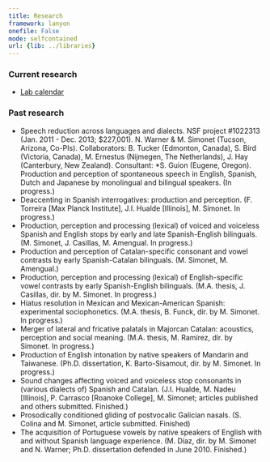 ```yaml
---
title: Research
framework: lanyon
onefile: False
mode: selfcontained
url: {lib: ../libraries}
---
```



### Current research

- [Lab calendar](/research/calendar)

### Past research

- Speech reduction across languages and dialects. NSF project #1022313 (Jan. 2011 - Dec. 2013; $227,001). N. Warner & M. Simonet (Tucson, Arizona, Co-PIs). Collaborators: B. Tucker (Edmonton, Canada), S. Bird (Victoria, Canada), M. Ernestus (Nijmegen, The Netherlands), J. Hay (Canterbury, New Zealand). Consultant: *S. Guion (Eugene, Oregon). Production and perception of spontaneous speech in English, Spanish, Dutch and Japanese by monolingual and bilingual speakers. (In progress.)
- Deaccenting in Spanish interrogatives: production and perception. (F. Torreira [Max Planck Institute], J.I. Hualde [Illinois], M. Simonet. In progress.)
- Production, perception and processing (lexical) of voiced and voiceless Spanish and English stops by early and late Spanish-English bilinguals. (M. Simonet, J. Casillas, M. Amengual. In progress.)
- Production and perception of Catalan-specific consonant and vowel contrasts by early Spanish-Catalan bilinguals. (M. Simonet, M. Amengual.)
- Production, perception and processing (lexical) of English-specific vowel contrasts by early Spanish-English bilinguals. (M.A. thesis, J. Casillas, dir. by M. Simonet. In progress.)
- Hiatus resolution in Mexican and Mexican-American Spanish: experimental sociophonetics. (M.A. thesis, B. Funck, dir. by M. Simonet. In progress.)
- Merger of lateral and fricative palatals in Majorcan Catalan: acoustics, perception and social meaning. (M.A. thesis, M. Ramírez, dir. by Simonet. In progress.)
- Production of English intonation by native speakers of Mandarin and Taiwanese. (Ph.D. dissertation, K. Barto-Sisamout, dir. by M. Simonet. In progress.)
- Sound changes affecting voiced and voiceless stop consonants in (various dialects of) Spanish and Catalan. (J.I. Hualde, M. Nadeu [Illinois], P. Carrasco [Roanoke College], M. Simonet; articles published and others submitted. Finished.)
- Prosodically conditioned gliding of postvocalic Galician nasals. (S. Colina and M. Simonet, article submitted. Finished)
- The acquisition of Portuguese vowels by native speakers of English with and without Spanish language experience. (M. Díaz, dir. by M. Simonet and N. Warner; Ph.D. dissertation defended in June 2010. Finished.)


<style>
  .lead {
    margin-bottom: 20px;
    font-size: 1.1rem;
    font-weight: 200;
    line-height: 1.4;
    text-align: justify;
  }
</style>
